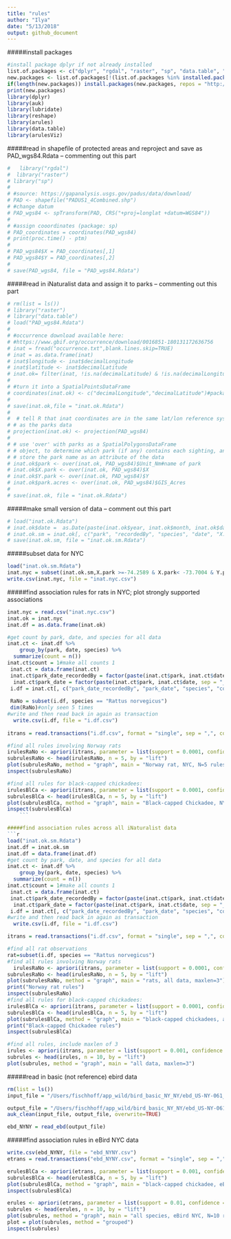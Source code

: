 ```yaml
---
title: "rules"
author: "Ilya"
date: "5/13/2018"
output: github_document
---
```


#####install packages
```r
#install package dplyr if not already installed
list.of.packages <- c("dplyr", "rgdal", "raster", "sp", "data.table", "reshape", "auk", "lubridate", "apriori", "arulesViz")
new.packages <- list.of.packages[!(list.of.packages %in% installed.packages()[,"Package"])]
if(length(new.packages)) install.packages(new.packages, repos = "http://cran.us.r-project.org")
print(new.packages)
library(dplyr)
library(auk)
library(lubridate)
library(reshape)
library(arules)
library(data.table)
library(arulesViz)
```

#####read in shapefile of protected areas and reproject and save as PAD_wgs84.Rdata -- commenting out this part
```r

#   library("rgdal")
#  library("raster") 
# library("sp")
# 
# #source: https://gapanalysis.usgs.gov/padus/data/download/
# PAD <- shapefile("PADUS1_4Combined.shp")
# #change datum
# PAD_wgs84 <- spTransform(PAD, CRS("+proj=longlat +datum=WGS84"))
# 
# #assign cooordinates (package: sp)
# PAD_coordinates = coordinates(PAD_wgs84)
# print(proc.time() - ptm)
# 
# PAD_wgs84$X = PAD_coordinates[,1]
# PAD_wgs84$Y = PAD_coordinates[,2]
# 
# save(PAD_wgs84, file = "PAD_wgs84.Rdata")

```

#####read in iNaturalist data and assign it to parks -- commenting out this part
```r

# rm(list = ls())
# library("raster")
# library("data.table")
# load("PAD_wgs84.Rdata")
# 
# #occurrence download available here: 
# #https://www.gbif.org/occurrence/download/0016851-180131172636756
# inat = fread("occurrence.txt",blank.lines.skip=TRUE)
# inat = as.data.frame(inat)
# inat$longitude <- inat$decimalLongitude
# inat$latitude <- inat$decimalLatitude
# inat.ok= filter(inat, !is.na(decimalLatitude) & !is.na(decimalLongitude))
# 
# #turn it into a SpatialPointsDataFrame
# coordinates(inat.ok) <- c("decimalLongitude","decimalLatitude")#package sp
# 
# save(inat.ok,file = "inat.ok.Rdata")
# 
#  # tell R that inat coordinates are in the same lat/lon reference system
# # as the parks data 
# projection(inat.ok) <- projection(PAD_wgs84)
# 
# # use 'over' with parks as a SpatialPolygonsDataFrame
# # object, to determine which park (if any) contains each sighting, and
# # store the park name as an attribute of the data
# inat.ok$park <- over(inat.ok, PAD_wgs84)$Unit_Nm#name of park
# inat.ok$X.park <- over(inat.ok, PAD_wgs84)$X
# inat.ok$Y.park <- over(inat.ok, PAD_wgs84)$Y
# inat.ok$park.acres <- over(inat.ok, PAD_wgs84)$GIS_Acres
# 
# save(inat.ok, file = "inat.ok.Rdata")

```

#####make small version of data -- comment out this part
```r
# load("inat.ok.Rdata")
# inat.ok$date =  as.Date(paste(inat.ok$year, inat.ok$month, inat.ok$day, sep='-'))
# inat.ok.sm = inat.ok[, c("park", "recordedBy", "species", "date", "X.park", "Y.park")]
# save(inat.ok.sm, file = "inat.ok.sm.Rdata")

```

#####subset data for NYC 
```r
load("inat.ok.sm.Rdata")
inat.nyc = subset(inat.ok.sm,X.park >=-74.2589 & X.park< -73.7004 & Y.park <=40.9176 & Y.park>=40.4774)
write.csv(inat.nyc, file = "inat.nyc.csv")
```

#####find association rules for rats in NYC; plot strongly supported associations
```r
inat.nyc = read.csv("inat.nyc.csv")
inat.ok = inat.nyc
inat.df = as.data.frame(inat.ok) 

#get count by park, date, and species for all data
inat.ct <- inat.df %>%
    group_by(park, date, species) %>%
  summarize(count = n())
inat.ct$count = 1#make all counts 1
 inat.ct = data.frame(inat.ct)
 inat.ct$park_date_recordedBy = factor(paste(inat.ct$park, inat.ct$date, inat.ct$recordedBy, sep = "_"))
  inat.ct$park_date = factor(paste(inat.ct$park, inat.ct$date, sep = "_"))
 i.df = inat.ct[, c("park_date_recordedBy", "park_date", "species", "count")]
 
 RaNo = subset(i.df, species == "Rattus norvegicus")
 dim(RaNo)#only seen 5 times
#write and then read back in again as transaction
  write.csv(i.df, file = "i.df.csv")
 
itrans = read.transactions("i.df.csv", format = "single", sep = ",", cols = c("park_date_recordedBy", "species"))

#find all rules involving Norway rats
irulesRaNo <- apriori(itrans, parameter = list(support = 0.0001, confidence = 0.2, maxlen=3), appearance = list(rhs="Rattus norvegicus"))# 
subrulesRaNo <- head(irulesRaNo, n = 5, by = "lift")
plot(subrulesRaNo, method = "graph", main = "Norway rat, NYC, N=5 rules")
inspect(subrulesRaNo)

#find all rules for black-capped chickadees:
irulesBlCa <- apriori(itrans, parameter = list(support = 0.0001, confidence = 0.2, maxlen=3), appearance = list(rhs="Poecile atricapillus"))#
subrulesBlCa <- head(irulesBlCa, n = 5, by = "lift")
plot(subrulesBlCa, method = "graph", main = "Black-capped Chickadee, NYC, N=5 rules")
inspect(subrulesBlCa)
    ```

#####find association rules across all iNaturalist data
```r

load("inat.ok.sm.Rdata")
inat.df = inat.ok.sm
inat.df = data.frame(inat.df)
#get count by park, date, and species for all data
inat.ct <- inat.df %>%
    group_by(park, date, species) %>%
  summarize(count = n())
inat.ct$count = 1#make all counts 1
 inat.ct = data.frame(inat.ct)
 inat.ct$park_date_recordedBy = factor(paste(inat.ct$park, inat.ct$date, inat.ct$recordedBy, sep = "_"))
  inat.ct$park_date = factor(paste(inat.ct$park, inat.ct$date, sep = "_"))
 i.df = inat.ct[, c("park_date_recordedBy", "park_date", "species", "count")]
#write and then read back in again as transaction
  write.csv(i.df, file = "i.df.csv")

itrans = read.transactions("i.df.csv", format = "single", sep = ",", cols = c("park_date_recordedBy", "species"))

#find all rat observations
rat=subset(i.df, species == "Rattus norvegicus")
#find all rules involving Norway rats
  irulesRaNo <- apriori(itrans, parameter = list(support = 0.0001, confidence = 0.05, maxlen=3), appearance = list(rhs="Rattus norvegicus"))#
subrulesRaNo <- head(irulesRaNo, n = 5, by = "lift")
plot(subrulesRaNo, method = "graph", main = "rats, all data, maxlen=3")
print("Norway rat rules")
inspect(subrulesRaNo)
#find all rules for black-capped chickadees:
irulesBlCa <- apriori(itrans, parameter = list(support = 0.0001, confidence = 0.1, maxlen=3), appearance = list(rhs="Poecile atricapillus"))#
subrulesBlCa <- head(irulesBlCa, n = 5, by = "lift")
plot(subrulesBlCa, method = "graph", main = "black-capped chickadees, all data, maxlen=3")
print("Black-capped Chickadee rules")
inspect(subrulesBlCa)

#find all rules, include maxlen of 3
irules <- apriori(itrans, parameter = list(support = 0.001, confidence = 0.1, maxlen=3))#
subrules <- head(irules, n = 10, by = "lift")
plot(subrules, method = "graph", main = "all data, maxlen=3")

```

#####read in basic (not reference) ebird data
```r

rm(list = ls())
input_file = "/Users/fischhoff/app_wild/bird_basic_NY_NY/ebd_US-NY-061_relFeb-2018.txt"

output_file = "/Users/fischhoff/app_wild/bird_basic_NY_NY/ebd_US-NY-061_relFeb-2018clean.txt"
auk_clean(input_file, output_file, overwrite=TRUE)

ebd_NYNY = read_ebd(output_file)

```


#####find association rules in eBird NYC data 
```r

write.csv(ebd_NYNY, file = "ebd_NYNY.csv")
etrans = read.transactions("ebd_NYNY.csv", format = "single", sep = ",", cols = c("checklist_id", "common_name"))

erulesBlCa <- apriori(etrans, parameter = list(support = 0.001, confidence = 0.6, maxlen=3), appearance = list(rhs="Black-capped Chickadee"))#could re-run with
subrulesBlCa <- head(erulesBlCa, n = 5, by = "lift")
plot(subrulesBlCa, method = "graph", main = "black-capped chickadee, eBird NYC, N=10 rules, maxlen=3")
inspect(subrulesBlCa)

erules <- apriori(etrans, parameter = list(support = 0.01, confidence = 0.6, maxlen=3))#could re-run with
subrules <- head(erules, n = 10, by = "lift")
plot(subrules, method = "graph", main = "all species, eBird NYC, N=10 rules, maxlen=3")
plot = plot(subrules, method = "grouped")
inspect(subrules)

```
